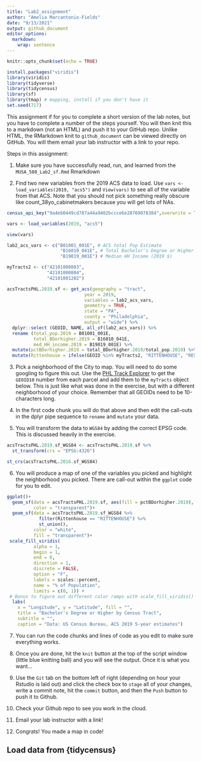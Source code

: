 ```yaml
---
title: "Lab2_assignment"
author: "Amelia Marcantonio-Fields"
date: "9/13/2021"
output: github_document
editor_options: 
  markdown: 
    wrap: sentence
---
```


```r
knitr::opts_chunk$set(echo = TRUE)
```

```r
install.packages("viridis")
library(viridis)
library(tidyverse)
library(tidycensus)
library(sf)
library(tmap) # mapping, install if you don't have it
set.seed(717)
```

This assignment if for you to complete a short version of the lab notes, but you have to complete a number of the steps yourself.
You will then knit this to a markdown (not an HTML) and push it to your GitHub repo.
Unlike HTML, the RMarkdown knit to `github_document` can be viewed directly on GitHub.
You will them email your lab instructor with a link to your repo.

Steps in this assignment:

1.  Make sure you have successfully read, run, and learned from the `MUSA_508_Lab2_sf.Rmd` Rmarkdown

2.  Find two new variables from the 2019 ACS data to load.
    Use `vars <- load_variables(2019, "acs5")` and `View(vars)` to see all of the variable from that ACS.
    Note that you should not pick something really obscure like count_38yo_cabinetmakers because you will get lots of NAs.
    
```r

census_api_key("9a4eb0449cd787a44a9402bccce6e20769078384",overwrite = TRUE)

vars <- load_variables(2019, "acs5")

view(vars)

lab2_acs_vars <- c("B01001_001E", # ACS total Pop Estimate
                    "B16010_041E", # Total Bachelor's Degree or Higher
                    "B19019_001E") # Median HH Income (2019 $)

myTracts2 <- c("42101000803",
               "42101000804",
               "42101001202")

acsTractsPHL.2019.sf <- get_acs(geography = "tract",
                             year = 2019, 
                             variables = lab2_acs_vars, 
                             geometry = TRUE, 
                             state = "PA", 
                             county = "Philadelphia", 
                             output = "wide") %>% 
  dplyr::select (GEOID, NAME, all_of(lab2_acs_vars)) %>%
  rename (total_pop.2019 = B01001_001E,
          total_BDorhigher.2019 = B16010_041E,
          med_HH_income.2019 = B19019_001E) %>%
  mutate(pctBDorhigher.2019 = total_BDorhigher.2019/total_pop.2019) %>%
  mutate(Rittenhouse = ifelse(GEOID %in% myTracts2, "RITTENHOUSE", "REST OF PHILADELPHIA"))
```


3.  Pick a neighborhood of the City to map.
    You will need to do some googling to figure this out.
    Use the [PHL Track Explorer](https://data-phl.opendata.arcgis.com/datasets/census-tracts-2010/explore?location=40.002759%2C-75.119097%2C11.91) to get the `GEOID10` number from each parcel and add them to the `myTracts` object below.
    This is just like what was done in the exercise, but with a different neighborhood of your choice.
    Remember that all GEOIDs need to be 10-characters long.


4.  In the first code chunk you will do that above and then edit the call-outs in the dplyr pipe sequence to `rename` and `mutate` your data.

5.  You will transform the data to `WGS84` by adding the correct EPSG code.
    This is discussed heavily in the exercise.

```r
acsTractsPHL.2019.sf_WGS84 <- acsTractsPHL.2019.sf %>% 
  st_transform(crs = "EPSG:4326")

st_crs(acsTractsPHL.2016.sf_WGS84)
```

6.  You will produce a map of one of the variables you picked and highlight the neighborhood you picked.
    There are call-out within the `ggplot` code for you to edit.
    
```r

ggplot()+
  geom_sf(data = acsTractsPHL.2019.sf, aes(fill = pctBDorhigher.2019),
          color = "transparent")+
  geom_sf(data = acsTractsPHL.2019.sf_WGS84 %>%
            filter(Rittenhouse == "RITTENHOUSE") %>%
            st_union(),
          color = "white",
          fill = "transparent")+
 scale_fill_viridis(
          alpha = 1,
          begin = 1,
          end = 0,
          direction = 1,
          discrete = FALSE,
          option = "F",
          labels = scales::percent,
          name = "% of Population", 
          limits = c(0, 1)) +
 # Bonus to figure out different color ramps with scale_fill_viridis()
  labs(
    x = "Longitude", y = "Latitude", fill = "",
    title = "Bachelor's Degree or Higher by Census Tract",
    subtitle = "",
    caption = "Data: US Census Bureau, ACS 2019 5-year estimates")
```

7.  You can run the code chunks and lines of code as you edit to make sure everything works.

8.  Once you are done, hit the `knit` button at the top of the script window (little blue knitting ball) and you will see the output.
    Once it is what you want...

9.  Use the `Git` tab on the bottom left of right (depending on hour your Rstudio is laid out) and click the check box to `stage` all of your changes, write a commit note, hit the `commit` button, and then the `Push` button to push it to Github.

10. Check your Github repo to see you work in the cloud.

11. Email your lab instructor with a link!

12. Congrats!
    You made a map in code!

## Load data from {tidycensus}